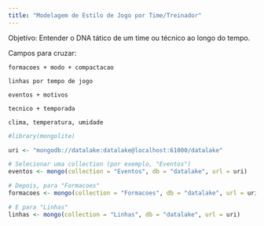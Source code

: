 ```yaml
---
title: "Modelagem de Estilo de Jogo por Time/Treinador"
---
```


Objetivo: Entender o DNA tático de um time ou técnico ao longo do tempo.

Campos para cruzar:

    formacoes + modo + compactacao

    linhas por tempo de jogo

    eventos + motivos

    tecnico + temporada

    clima, temperatura, umidade


```r
#library(mongolite)

uri <- "mongodb://datalake:datalake@localhost:61000/datalake"

# Selecionar uma collection (por exemplo, "Eventos")
eventos <- mongo(collection = "Eventos", db = "datalake", url = uri)

# Depois, para "Formacoes"
formacoes <- mongo(collection = "Formacoes", db = "datalake", url = uri)

# E para "Linhas"
linhas <- mongo(collection = "Linhas", db = "datalake", url = uri)
```

